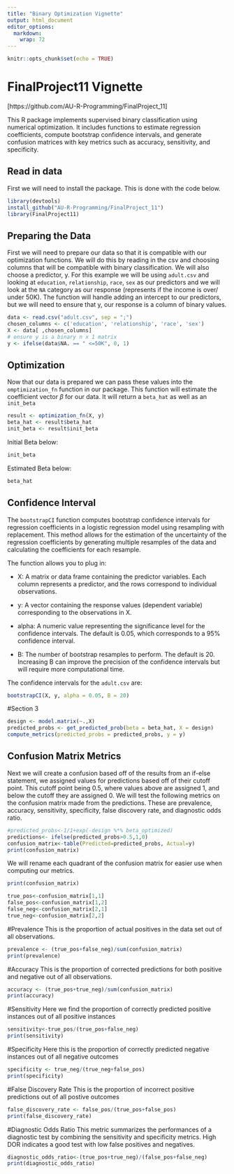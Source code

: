 ```yaml
---
title: "Binary Optimization Vignette"
output: html_document
editor_options: 
  markdown: 
    wrap: 72
---
```


```r
knitr::opts_chunk$set(echo = TRUE)
```

# FinalProject11 Vignette

[https://github.com/AU-R-Programming/FinalProject_11]

This R package implements supervised binary classification using 
numerical optimization. It includes functions to estimate regression
coefficients, compute bootstrap confidence intervals, and generate 
confusion matrices with key metrics such as accuracy, sensitivity, 
and specificity.

## Read in data

First we will need to install the package. This is done with the code
below.

```r

library(devtools)
install_github("AU-R-Programming/FinalProject_11")
library(FinalProject11)

```

## Preparing the Data

First we will need to prepare our data so that it is compatible with our
optimization functions. We will do this by reading in the csv and
choosing columns that will be compatible with binary classification. We
will also choose a predictor, y. For this example we will be using
`adult.csv` and looking at `education`, `relationship`, `race`, `sex` as
our predictors and we will look at the `NA` category as our response
(represents if the income is over/ under 50K). The function will handle
adding an intercept to our predictors, but we will need to ensure that
y, our response is a column of binary values.

```r
data <- read.csv("adult.csv", sep = ";")
chosen_columns <- c('education', 'relationship', 'race', 'sex')
X <- data[ ,chosen_columns]
# ensure y is a binary n x 1 matrix
y <- ifelse(data$NA. == " <=50K", 0, 1)
```

## Optimization

Now that our data is prepared we can pass these values into the
`omptimization_fn` function in our package. This function will estimate
the coefficient vector $\beta$ for our data. It will return a `beta_hat`
as well as an `init_beta`

```r
result <- optimization_fn(X, y)
beta_hat <- result$beta_hat
init_beta <- result$init_beta
```

Initial Beta below:

```r
init_beta
```

Estimated Beta below:

```r
beta_hat
```

## Confidence Interval
The `bootstrapCI` function computes bootstrap confidence 
intervals for regression coefficients in a logistic regression 
model using resampling with replacement. This method allows for the 
estimation of the uncertainty of the regression coefficients by 
generating multiple resamples of the data and calculating the 
coefficients for each resample.

The function allows you to plug in:

* X: A matrix or data frame containing the predictor variables. 
Each column represents a predictor, and the rows correspond to 
individual observations.

* y: A vector containing the response values (dependent variable) 
corresponding to the observations in X.

* alpha: A numeric value representing the significance level for 
the confidence intervals. The default is 0.05, which corresponds 
to a 95% confidence interval.

* B: The number of bootstrap resamples to perform. The default 
is 20. Increasing B can improve the precision of the confidence 
intervals but will require more computational time.


The confidence intervals for the `adult.csv` are:
```r
bootstrapCI(X, y, alpha = 0.05, B = 20)
```

#Section 3

```r
design <- model.matrix(~.,X)
predicted_probs <- get_predicted_prob(beta = beta_hat, X = design)
compute_metrics(predicted_probs = predicted_probs, y = y)

```

## Confusion Matrix Metrics

Next we will create a confusion based off of the results from an if-else
statement, we assigned values for predictions based off of their cutoff
point. This cutoff point being 0.5, where values above are assigned 1,
and below the cutoff they are assigned 0. We will test the following
metrics on the confusion matrix made from the predictions. These are
prevalence, accuracy, sensitivity, specificity, false discovery rate,
and diagnostic odds ratio.

```r
#predicted_probs<-1/1+exp(-design %*% beta_optimized)
predictions<- ifelse(predicted_probs>0.5,1,0)
confusion_matrix<-table(Predicted=predicted_probs, Actual=y)
print(confusion_matrix)
```

We will rename each quadrant of the confusion matrix for easier use when
computing our metrics.

```r
print(confusion_matrix)

true_pos<-confusion_matrix[1,1]
false_pos<-confusion_matrix[1,2]
false_neg<-confusion_matrix[2,1]
true_neg<-confusion_matrix[2,2]
```

#Prevalence
This is the proportion of actual positives in the data set
out of all observations.

```r
prevalence <- (true_pos+false_neg)/sum(confusion_matrix)
print(prevalence)
```

#Accuracy
This is the proportion of corrected predictions for both
positive and negative out of all observations.

```r
accuracy <- (true_pos+true_neg)/sum(confusion_matrix)
print(accuracy)
```

#Sensitivity
Here we find the proportion of correctly predicted positive
instances out of all positive instances

```r
sensitivity<-true_pos/(true_pos+false_neg)
print(sensitivity)
```

#Specificity
Here this is the proportion of correctly predicted negative
instances out of all negative outcomes

```r
specificity <- true_neg/(true_neg+false_pos)
print(specificity)
```

#False Discovery Rate 
This is the proportion of incorrect positive
predictions out of all postive outcomes

```r
false_discovery_rate <- false_pos/(true_pos+false_pos)
print(false_discovery_rate)
```

#Diagnostic Odds Ratio 
This metric summarizes the performances of a
diagnostic test by combining the sensitivity and specificity metrics.
High DOR indicates a good test with low false positives and negatives.

```r
diagnostic_odds_ratio<-(true_pos+true_neg)/(false_pos+false_neg)
print(diagnostic_odds_ratio)
```
